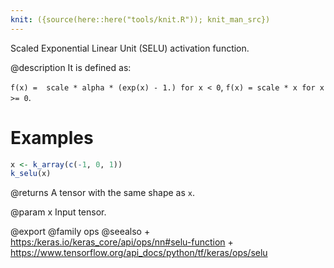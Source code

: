 ```yaml
---
knit: ({source(here::here("tools/knit.R")); knit_man_src})
---
```

Scaled Exponential Linear Unit (SELU) activation function.

@description
It is defined as:

`f(x) =  scale * alpha * (exp(x) - 1.) for x < 0`,
`f(x) = scale * x for x >= 0`.

# Examples
```r
x <- k_array(c(-1, 0, 1))
k_selu(x)
```

@returns
A tensor with the same shape as `x`.

@param x
Input tensor.

@export
@family ops
@seealso
+ <https:/keras.io/keras_core/api/ops/nn#selu-function>
+ <https://www.tensorflow.org/api_docs/python/tf/keras/ops/selu>
